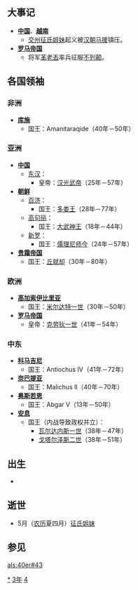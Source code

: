 {{yearTOC|43|东汉'''[[建武_(汉光武帝)|建武]]十九年'''}}

== 大事记 ==
* '''[[中国|中国]]'''、'''[[越南|越南]]'''
** [[交州|交州]][[征氏姐妹|征氏姐妹]]起义被[[汉朝|汉朝]][[马援|马援]]镇压。
* '''[[罗马帝国|罗马帝国]]'''
** 将军[[革老丟|革老丟]]率兵征服[[不列颠|不列颠]]。
== 各国领袖 ==
=== 非洲 ===
*'''[[库施|库施]]'''
**国王：Amanitaraqide（40年－50年）

=== 亚洲 ===
*'''[[中国|中国]]'''
**[[东汉|东汉]]：
***皇帝：[[汉光武帝|汉光武帝]]（25年－57年）
*'''[[古朝鮮|朝鲜]]'''
**[[百济|百济]]：
***国王：[[多娄王|多娄王]]（28年－77年）
**[[高句丽|高句丽]]：
***国王：[[大武神王|大武神王]]（18年－44年）
**[[新罗|新罗]]：
***国王：[[儒理尼师今|儒理尼师今]]（24年－57年）
*'''[[贵霜帝国|贵霜帝国]]'''
**国王：[[丘就却|丘就却]]（30年－80年）

=== 欧洲 ===
*'''[[高加索伊比里亚|高加索伊比里亚]]'''
**国王：[[米尔达特一世|米尔达特一世]]（30年－50年）
*'''[[罗马帝国|罗马帝国]]'''
**皇帝：[[克劳狄一世|克劳狄一世]]（41年－54年）

=== 中东 ===
*'''[[科马吉尼|科马吉尼]]'''
**国王：Antiochus IV（41年－72年）
*'''[[奈巴提亚|奈巴提亚]]'''
**国王：Malichus II（40年－70年）
*'''[[奥斯若恩|奥斯若恩]]'''
**国王：Abgar V（13年－50年）
*'''[[安息_(国家)|安息]]''' 
**国王（内战导致政权并立）：
***[[瓦尔达内斯一世|瓦尔达内斯一世]]（38年－47年）
***[[戈塔尔泽斯二世|戈塔尔泽斯二世]]（38年－51年）
== 出生 ==
*

== 逝世 ==
* 5月（[[农历|农历]]夏四月）[[征氏姐妹|征氏姐妹]]

== 参见 ==
{{Wikisource year mention}}

[[Category:43年|*]]
[[Category:40年代|3年]]
[[Category:1世纪各年|4]]

[[als:40er#43|als:40er#43]]